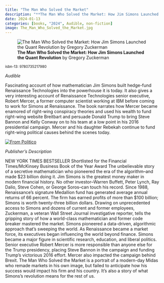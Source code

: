 ```yaml
---
title: "The Man Who Solved the Market"
description: "**The Man Who Solved the Market: How Jim Simons Launched the Quant Revolution** by Gregory Zuckerman"
date: 2024-01-13
categories: [books, "2024", Audible, non-fiction]
image: The_Man_Who_Solved_the_Market.jpg
---
```

![**The Man Who Solved the Market: How Jim Simons Launched the Quant Revolution** by Gregory Zuckerman](The_Man_Who_Solved_the_Market.jpg){fig-align="left"}

<sup>isbn-13: 9780735217980</sup>

*Audible*

Fascinating account of how mathematician Jim Simons built hedge-fund Renaissance Technologies into the powerhouse it is today. It also gives a very interesting account of Renaissance Technologies senior executive, Robert Mercer, a former computer scientist working at IBM before coming to work for Simons at Renaissance. The book narrates how Mercer became enamored of right-wing conspiracy theories and used his wealth to fund right-wing website Breitbart and persuade Donald Trump to bring Steve Bannon and Kelly Conway on to his team at a low point in his 2016 presidential campaign. Mercer and his daughter Rebekah continue to fund right-wing political causes behind the scenes today.

::: {.column-margin}
[![From Politico](16_Mercer_Map_436px.png){fig-align="left"}](https://www.politico.com/interactives/2017/politico50/rebekah-mercer/)
:::

*Publisher's Description*

NEW YORK TIMES BESTSELLER Shortlisted for the Financial Times/McKinsey
Business Book of the Year Award The unbelievable story of a secretive
mathematician who pioneered the era of the algorithm--and made $23 billion
doing it. Jim Simons is the greatest money maker in modern financial
history. No other investor--Warren Buffett, Peter Lynch, Ray Dalio, Steve
Cohen, or George Soros--can touch his record. Since 1988, Renaissance's
signature Medallion fund has generated average annual returns of 66
percent. The firm has earned profits of more than $100 billion; Simons is
worth twenty-three billion dollars. Drawing on unprecedented access to
Simons and dozens of current and former employees, Zuckerman, a veteran
Wall Street Journal investigative reporter, tells the gripping story of how
a world-class mathematician and former code breaker mastered the market.
Simons pioneered a data-driven, algorithmic approach that's sweeping the
world. As Renaissance became a market force, its executives began
influencing the world beyond finance. Simons became a major figure in
scientific research, education, and liberal politics. Senior executive
Robert Mercer is more responsible than anyone else for the Trump
presidency, placing Steve Bannon in the campaign and funding Trump's
victorious 2016 effort. Mercer also impacted the campaign behind Brexit.
The Man Who Solved the Market is a portrait of a modern-day Midas who
remade markets in his own image, but failed to anticipate how his success
would impact his firm and his country. It's also a story of what Simons's
revolution means for the rest of us.